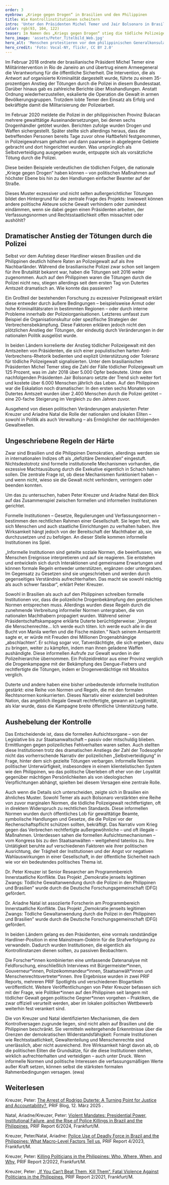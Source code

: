 ```yaml
---
order: 3
eyebrow: „Kriege gegen Drogen“ in Brasilien und den Philippinen
title: Wie Kontrollinstitutionen scheitern
intro: 'Unter den Präsidenten Michel Temer und Jair Bolsonaro in Brasilien und dem Präsidenten Rodrigo Duterte in den Philippinen kam es zu einem dramatischen Anstieg in der Anwendung tödlicher Polizeigewalt. Wie konnte das passieren? Beide Länder sind Demokratien und haben mit Rechtsstaatlichkeit und Gewaltenteilung eigentlich Mechanismen, um exzessive Polizeigewalt einzuhegen. Ein durch die DFG gefördertes Forschungsprojekt hat Polizeigewalt auf den Philippinen und in Brasilien im Vergleich untersucht. Dabei konzentrierten sich die Forscher*innen auf die Rolle der politischen Eliten. Die Ergebnisse geben Aufschluss darüber, welche Faktoren dafür sorgen können, dass demokratische Kontrollinstitutionen versagen.'
color: rgb(93, 104, 122)
teaser: Im Namen des „Kriegs gegen Drogen“ stieg die tödliche Polizeigewalt in Brasilien und in den Philippinen dramatisch an. Ein DFG-gefördertes Forschungsprojekt untersuchte die Rolle politischer Eliten hierbei.
hero_image: 'assets/Peter_Titelbild_Web.jpg'
hero_alt: 'Menschen protestieren vor dem philippinischen Generalkonsulat mit Plakaten'
hero_credit: 'Foto: Vocal-NY, flickr, CC BY 2.0'
---
```


<Leadin>Im Februar 2018 ordnete</Leadin> der brasilianische Präsident Michel Temer eine Militärintervention in Rio de Janeiro an und übertrug einem Armeegeneral die Verantwortung für die öffentliche Sicherheit. Die Intervention, die als Antwort auf organisierte Kriminalität dargestellt wurde, führte zu einem 35-prozentigen Anstieg der Tötungen durch die Polizei in diesem Bundesstaat. Darüber hinaus gab es zahlreiche Berichte über Misshandlungen. Anstatt Ordnung wiederherzustellen, eskalierte die Operation die Gewalt in armen Bevölkerungsgruppen. Trotzdem lobte Temer den Einsatz als Erfolg und bekräftigte damit die Militarisierung der Polizeiarbeit.

Im Februar 2020 meldete die Polizei in der philippinischen Provinz Bulacan mehrere gewalttätige Auseinandersetzungen, bei denen sechs Drogenhändler getötet wurden. Berichten zufolge wurden Drogen und Waffen sichergestellt. Später stellte sich allerdings heraus, dass die betreffenden Personen bereits Tage zuvor ohne Haftbefehl festgenommen, in Polizeigewahrsam gehalten und dann paarweise in abgelegene Gebiete gebracht und dort hingerichtet wurden. Was ursprünglich als Selbstverteidigung ausgegeben wurde, entpuppte sich als vorsätzliche Tötung durch die Polizei.

Diese beiden Beispiele verdeutlichen die tödlichen Folgen, die nationale „Kriege gegen Drogen“ haben können – von politischen Maßnahmen auf höchster Ebene bis hin zu den Handlungen einfacher Beamter auf der Straße.

Dieses Muster exzessiver und nicht selten außergerichtlicher Tötungen bildet den Hintergrund für die zentrale Frage des Projekts: Inwieweit können andere politische Akteure solche Gewalt verhindern oder zumindest eindämmen, wenn sie dabei gegen einen Präsidenten arbeiten, der Verfassungsnormen und Rechtsstaatlichkeit offen missachtet oder aushöhlt?

## Dramatischer Anstieg der Tötungen durch die Polizei

Selbst vor dem Aufstieg dieser Hardliner wiesen Brasilien und die Philippinen deutlich höhere Raten an Polizeigewalt auf als ihre Nachbarländer. Während die brasilianische Polizei zwar schon seit langem für ihre Brutalität bekannt war, haben die Tötungen seit 2016 weiter zugenommen. Auch auf den Philippinen waren die Tötungen durch die Polizei nicht neu, stiegen allerdings seit dem ersten Tag von Dutertes Amtszeit dramatisch an. Wie konnte das passieren?

Ein Großteil der bestehenden Forschung zu exzessiver Polizeigewalt erklärt diese entweder durch äußere Bedingungen – beispielsweise Armut oder hohe Kriminalitätsraten in bestimmten Regionen – oder durch interne Probleme innerhalb der Polizeiorganisationen. Letzteres umfasst zum Beispiel die Organisationskultur oder spezifische Strategien der Verbrechensbekämpfung. Diese Faktoren erklären jedoch nicht den plötzlichen Anstieg der Tötungen, der eindeutig durch Veränderungen in der nationalen Politik ausgelöst wurde.

In beiden Ländern korrelierte der Anstieg tödlicher Polizeigewalt mit den Amtszeiten von Präsidenten, die sich einer populistischen harten Anti-Verbrechens-Rhetorik bedienten und explizit Unterstützung oder Toleranz für tödliche Polizeigewalt signalisierten. Unter dem brasilianischen Präsidenten Michel Temer stieg die Zahl der Fälle tödlicher Polizeigewalt um 125 Prozent, was im Jahr 2018 über 5.000 Opfer bedeutete. Unter dem nachfolgenden Präsidenten Jair Bolsonaro setzte der Trend sich weiter fort und kostete über 6.000 Menschen jährlich das Leben. Auf den Philippinen war die Eskalation noch dramatischer: In den ersten sechs Monaten von Dutertes Amtszeit wurden über 2.400 Menschen durch die Polizei getötet – eine 20-fache Steigerung im Vergleich zu den Jahren zuvor.

<Figure
  size="medium"
  src="assets/Peter_Bild2_Web.jpg"
  credit="Foto: Agência Brasil Fotografias, Wikimedia Commons"
  license="CC BY 2.0"
  caption="Rio de Janeiro, 2017: Mütter und Angehörige von jungen Schwarzen Männern, die von der Polizei getötet wurden, protestieren gemeinsam mit Aktivist*innen gegen Polizeigewalt."
  alt="Foto von Müttern und Angehörigen von jungen Schwarzen Männern, die in Brasilien gegen Polizeigewalt protestieren"
></Figure>

Ausgehend von diesen politischen Veränderungen analysierten Peter Kreuzer und Ariadne Natal die Rolle der nationalen und lokalen Eliten – sowohl in Politik als auch Verwaltung – als Ermöglicher der nachfolgenden Gewaltwellen.

## Ungeschriebene Regeln der Härte

Zwar sind Brasilien und die Philippinen Demokratien, allerdings werden sie in internationalen Indizes oft als „defizitäre Demokratien“ eingestuft. Nichtsdestotrotz sind formelle institutionelle Mechanismen vorhanden, die exzessive Machtausübung durch die Exekutive eigentlich in Schach halten sollen. Die zentrale Frage ist, ob diese Mechanismen funktioniert haben – und wenn nicht, wieso sie die Gewalt nicht verhindern, verringern oder beenden konnten.

Um das zu untersuchen, haben Peter Kreuzer und Ariadne Natal den Blick auf das Zusammenspiel zwischen formellen und informellen Institutionen gerichtet.

Formelle Institutionen – Gesetze, Regulierungen und Verfassungsnormen – bestimmen den rechtlichen Rahmen einer Gesellschaft. Sie legen fest, wie sich Menschen und auch staatliche Einrichtungen zu verhalten haben. Ihre Wirksamkeit hängt jedoch von der Bereitschaft der Machthaber ab, sie durchzusetzen und zu befolgen. An dieser Stelle kommen informelle Institutionen ins Spiel.

„Informelle Institutionen sind geteilte soziale Normen, die beeinflussen, wie Menschen Ereignisse interpretieren und auf sie reagieren. Sie entstehen und entwickeln sich durch Interaktionen und gemeinsame Erwartungen und können formale Regeln entweder unterstützen, ergänzen oder untergraben. Im Gegensatz zu Gesetzen sind sie ungeschrieben und werden durch gegenseitiges Verständnis aufrechterhalten. Das macht sie sowohl mächtig als auch schwer fassbar“, erklärt Peter Kreuzer.

Sowohl in Brasilien als auch auf den Philippinen schreiben formelle Institutionen vor, dass die polizeiliche Drogenbekämpfung den gesetzlichen Normen entsprechen muss. Allerdings wurden diese Regeln durch die zunehmende Verbreitung informeller Normen untergraben, die von nationalen Machthabern propagiert wurden. Während seiner Präsidentschaftskampagne erklärte Duterte berüchtigterweise: „Vergesst die Menschenrechte… Ich werde euch töten. Ich werde euch alle in die Bucht von Manila werfen und die Fische mästen.“ Nach seinem Amtsantritt sagte er, er würde mit Freuden drei Millionen Drogenabhängige „abschlachten“. Er schlug sogar vor, Tatverdächtigte, die sich ergeben, dazu zu bringen, weiter zu kämpfen, indem man ihnen geladene Waffen aushändigte. Diese informellen Aufrufe zur Gewalt wurden in der Polizeihierarchie übernommen. Ein Polizeidirektor aus einer Provinz verglich die Drogenkampagne mit der Bekämpfung des Dengue-Fiebers und rechtfertigte die Tötungen, indem er Drogenverdächtige mit Moskitos verglich.

Duterte und andere haben eine bisher unbedeutende informelle Institution gestärkt: eine Reihe von Normen und Regeln, die mit den formalen Rechtsnormen konkurrierten. Dieses Narrativ einer existenziell bedrohten Nation, das angeblich illegale Gewalt rechtfertigte, gewann an Legitimität, als klar wurde, dass die Kampagne breite öffentliche Unterstützung hatte.

## Aushebelung der Kontrolle

Das Entscheidende ist, dass die formellen Aufsichtsorgane – von der Legislative bis zur Staatsanwaltschaft – passiv oder mitschuldig blieben. Ermittlungen gegen polizeiliches Fehlverhalten waren selten. Auch stellten diese Institutionen trotz des dramatischen Anstiegs der Zahl der Todesopfer nicht das vorherrschende Narrativ der polizeilichen „Selbstverteidigung“ in Frage, hinter dem sich gezielte Tötungen verbargen. Informelle Normen politischer Unterwürfigkeit, insbesondere in einem klientelistischen System wie den Philippinen, wo das politische Überleben oft eher von der Loyalität gegenüber mächtigen Persönlichkeiten als von ideologischen Verpflichtungen abhängt, spielten bei diesem Versagen eine zentrale Rolle.

Auch wenn die Details sich unterscheiden, zeigte sich in Brasilien ein ähnliches Muster. Sowohl Temer als auch Bolsonaro verstärkten eine Reihe von zuvor marginalen Normen, die tödliche Polizeigewalt rechtfertigten, oft in direktem Widerspruch zu rechtlichen Standards. Diese informellen Normen wurden durch öffentliches Lob für gewalttätige Beamte, symbolische Handlungen und Gesetze, die die Polizei vor der Rechenschaftspflicht schützen sollten, bekräftigt. Das Narrativ vom Krieg gegen das Verbrechen rechtfertigte außergewöhnliche – und oft illegale – Maßnahmen. Unterdessen sahen die formellen Aufsichtsmechanismen – vom Kongress bis zu den Staatsanwälten – weitgehend tatenlos zu. Ihre Untätigkeit beruhte auf verschiedenen Faktoren wie ihrer politischen Ausrichtung, der Trägheit der Institutionen und der Angst vor negativen Wahlauswirkungen in einer Gesellschaft, in der öffentliche Sicherheit nach wie vor ein bedeutendes politisches Thema ist.

<PersonList>
  <Person name="Peter Kreuzer" image="assets/Peter_Web.jpg" >

Dr. Peter Kreuzer ist Senior Researcher am Programmbereich Innerstaatliche Konflikte. Das Projekt „Demokratie jenseits legitimen Zwangs: Tödliche Gewaltanwendung durch die Polizei in den Philippinen und Brasilien” wurde durch die Deutsche Forschungsgemeinschaft (DFG) gefördert.

</Person>

  <Person name="Ariadne Natal" image="assets/Ariadne_Web.jpg">

Dr. Ariadne Natal ist assoziierte Forscherin am Programmbereich Innerstaatliche Konflikte. Das Projekt „Demokratie jenseits legitimen Zwangs: Tödliche Gewaltanwendung durch die Polizei in den Philippinen und Brasilien” wurde durch die Deutsche Forschungsgemeinschaft (DFG) gefördert.

</Person>
</PersonList>

In beiden Ländern gelang es den Präsidenten, eine vormals randständige Hardliner-Position in eine Mainstream-Doktrin für die Strafverfolgung zu verwandeln. Dadurch wurden Institutionen, die eigentlich als Kontrollinstanzen dienen sollten, zu passiven Beobachtern.

Die Forscher\*innen kombinierten eine umfassende Datenanalyse mit Feldforschung, einschließlich Interviews mit Bürgermeister\*innen, Gouverneur\*innen, Polizeikommandeur\*innen, Staatsanwält\*innen und Menschenrechtsvertreter\*innen. Ihre Ergebnisse wurden in zwei PRIF Reports, mehreren PRIF Spotlights und verschiedenen Blogartikeln veröffentlicht. Weitere Veröffentlichungen von Peter Kreuzer befassen sich mit der Frage, wie Politiker*innen auf den Philippinen seit langem mit tödlicher Gewalt gegen politische Gegner\*innen vorgehen – Praktiken, die zwar offiziell verurteilt werden, aber im lokalen politischen Wettbewerb weiterhin fest verankert sind.

Die von Kreuzer und Natal identifizierten Mechanismen, die dem Kontrollversagen zugrunde liegen, sind nicht allein auf Brasilien und die Philippinen beschränkt. Sie vermitteln weitergehende Erkenntnisse über die Grenzen der demokratischen Widerstandsfähigkeit: Formale Institutionen wie Rechtsstaatlichkeit, Gewaltenteilung und Menschenrechte sind unerlässlich, aber nicht ausreichend. Ihre Wirksamkeit hängt davon ab, ob die politischen Eliten die Grundsätze, für die diese Institutionen stehen, wirklich aufrechterhalten und verteidigen – auch unter Druck. Wenn informelle Normen und politische Interessen die verfassungsmäßigen Werte außer Kraft setzen, können selbst die stärksten formalen Rahmenbedingungen versagen. (ewa)

<Notes>

## Weiterlesen

Kreuzer, Peter: [The Arrest of Rodrigo Duterte: A Turning Point for Justice and Accountability?](https://blog.prif.org/2025/03/12/the-arrest-of-rodrigo-duterte-a-turning-point-for-justice-and-accountability/), PRIF Blog, 12. März 2025 .

Natal, Ariadne/Kreuzer, Peter: [Violent Mandates: Presidential Power, Institutional Failure, and the Rise of Police Killings in Brazil and the Philippines](https://www.prif.org/publikationen/publikationssuche/publikation/violent-mandates-presidential-power-institutional-failure-and-the-rise-of-police-killings-in-brazil-and-the-philippines-1), PRIF Report 6/2024, Frankfurt/M.

Kreuzer, Peter/Natal, Ariadne: [Police Use of Deadly Force in Brazil and the Philippines: What Macro-Level Factors Tell us](https://www.prif.org/publikationen/publikationssuche/publikation/police-use-of-deadly-force-in-brazil-and-the-philippines-what-macro-level-factors-tell-us), PRIF Report 4/2023, Frankfurt/M.

Kreuzer, Peter: [Killing Politicians in the Philippines: Who, Where, When, and Why](https://www.prif.org/publikationen/publikationssuche/publikation/killing-politicians-in-the-philippines-who-where-when-and-why), PRIF Report 2/2022, Frankfurt/M.

Kreuzer, Peter: [„If You Can‘t Beat Them, Kill Them“. Fatal Violence Against Politicians in the Philippines](https://www.prif.org/fileadmin/Daten/Publikationen/Prif_Reports/2021/PRIF0221_barrierefrei.pdf), PRIF Report 2/2021, Frankfurt/M.

</Notes>
